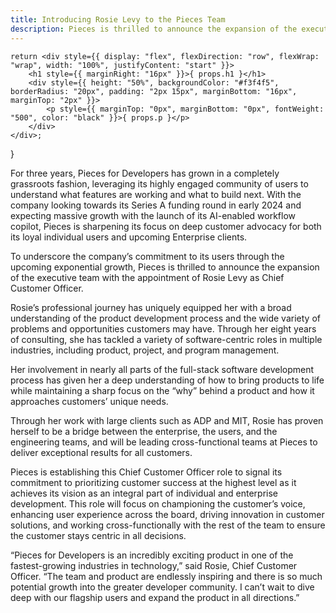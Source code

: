 ```yaml
---
title: Introducing Rosie Levy to the Pieces Team
description: Pieces is thrilled to announce the expansion of the executive team with the appointment of Rosie Levy as Chief Customer Officer.
---
```


    return <div style={{ display: "flex", flexDirection: "row", flexWrap: "wrap", width: "100%", justifyContent: "start" }}>
        <h1 style={{ marginRight: "16px" }}>{ props.h1 }</h1>
        <div style={{ height: "50%", backgroundColor: "#f3f4f5", borderRadius: "20px", padding: "2px 15px", marginBottom: "16px", marginTop: "2px" }}>
            <p style={{ marginTop: "0px", marginBottom: "0px", fontWeight: "500", color: "black" }}>{ props.p }</p>
        </div>
    </div>;
}

<EventHeader p="November 20th, 2023" h1="Introducing Rosie Levy to the Pieces Team "></EventHeader>

For three years, Pieces for Developers has grown in a completely grassroots fashion, leveraging its highly engaged community of users to understand what features are working and what to build next. With the company looking towards its Series A funding round in early 2024 and expecting massive growth with the launch of its AI-enabled workflow copilot, Pieces is sharpening its focus on deep customer advocacy for both its loyal individual users and upcoming Enterprise clients.

To underscore the company’s commitment to its users through the upcoming exponential growth, Pieces is thrilled to announce the expansion of the executive team with the appointment of Rosie Levy as Chief Customer Officer.

Rosie’s professional journey has uniquely equipped her with a broad understanding of the product development process and the wide variety of problems and opportunities customers may have. Through her eight years of consulting, she has tackled a variety of software-centric roles in multiple industries, including product, project, and program management.

Her involvement in nearly all parts of the full-stack software development process has given her a deep understanding of how to bring products to life while maintaining a sharp focus on the “why” behind a product and how it approaches customers’ unique needs.

Through her work with large clients such as ADP and MIT, Rosie has proven herself to be a bridge between the enterprise, the users, and the engineering teams, and will be leading cross-functional teams at Pieces to deliver exceptional results for all customers.

Pieces is establishing this Chief Customer Officer role to signal its commitment to prioritizing customer success at the highest level as it achieves its vision as an integral part of individual and enterprise development. This role will focus on championing the customer’s voice, enhancing user experience across the board, driving innovation in customer solutions, and working cross-functionally with the rest of the team to ensure the customer stays centric in all decisions.

“Pieces for Developers is an incredibly exciting product in one of the fastest-growing industries in technology,” said Rosie, Chief Customer Officer. “The team and product are endlessly inspiring and there is so much potential growth into the greater developer community. I can’t wait to dive deep with our flagship users and expand the product in all directions.”


